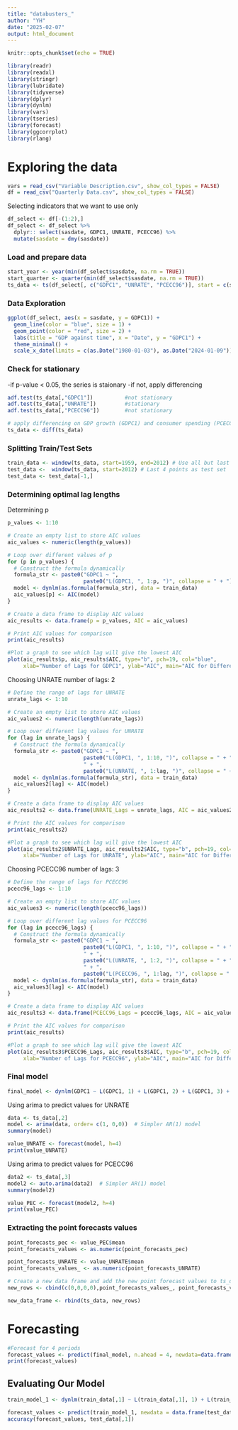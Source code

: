 ```yaml
---
title: "databusters_"
author: "YH"
date: "2025-02-07"
output: html_document
---
```


```r
knitr::opts_chunk$set(echo = TRUE)
```

```r
library(readr)
library(readxl)
library(stringr)
library(lubridate)
library(tidyverse)
library(dplyr)
library(dynlm)
library(vars)
library(tseries)
library(forecast)
library(ggcorrplot)
library(rlang)
```


# Exploring the data

```r
vars = read_csv("Variable Description.csv", show_col_types = FALSE)
df = read_csv("Quarterly Data.csv", show_col_types = FALSE)
```


Selecting indicators that we want to use only
```r
df_select <- df[-(1:2),] 
df_select <- df_select %>% 
  dplyr:: select(sasdate, GDPC1, UNRATE, PCECC96) %>%
  mutate(sasdate = dmy(sasdate))

```


### Load and prepare data
```r
start_year <- year(min(df_select$sasdate, na.rm = TRUE)) 
start_quarter <- quarter(min(df_select$sasdate, na.rm = TRUE))
ts_data <- ts(df_select[, c("GDPC1", "UNRATE", "PCECC96")], start = c(start_year,start_quarter), frequency = 4)
```


### Data Exploration 
```r
ggplot(df_select, aes(x = sasdate, y = GDPC1)) +
  geom_line(color = "blue", size = 1) +
  geom_point(color = "red", size = 2) + 
  labs(title = "GDP against time", x = "Date", y = "GDPC1") +
  theme_minimal() + 
  scale_x_date(limits = c(as.Date("1980-01-03"), as.Date("2024-01-09"))) 

```




### Check for stationary 
-if p-value < 0.05, the series is staionary
-if not, apply differencing
```r
adf.test(ts_data[,"GDPC1"])          #not stationary
adf.test(ts_data[,"UNRATE"])         #stationary
adf.test(ts_data[,"PCECC96"])        #not stationary

# apply differencing on GDP growth (GDPC1) and consumer spending (PCECC96)
ts_data <- diff(ts_data)

```
### Splitting Train/Test Sets 
```r
train_data <- window(ts_data, start=1959, end=2012) # Use all but last 4 points for training
test_data <-  window(ts_data, start=2012) # Last 4 points as test set
test_data <- test_data[-1,]
```


### Determining optimal lag lengths
Determining p
```r
p_values <- 1:10

# Create an empty list to store AIC values
aic_values <- numeric(length(p_values))

# Loop over different values of p
for (p in p_values) {
  # Construct the formula dynamically
  formula_str <- paste0("GDPC1 ~ ", 
                        paste0("L(GDPC1, ", 1:p, ")", collapse = " + "))  
  model <- dynlm(as.formula(formula_str), data = train_data)
  aic_values[p] <- AIC(model)
}

# Create a data frame to display AIC values
aic_results <- data.frame(p = p_values, AIC = aic_values)

# Print AIC values for comparison
print(aic_results)

#Plot a graph to see which lag will give the lowest AIC
plot(aic_results$p, aic_results$AIC, type="b", pch=19, col="blue",
     xlab="Number of Lags for GDPC1", ylab="AIC", main="AIC for Different GDPC1 Lags")

```


Choosing UNRATE
number of lags: 2
```r
# Define the range of lags for UNRATE
unrate_lags <- 1:10  

# Create an empty list to store AIC values
aic_values2 <- numeric(length(unrate_lags))

# Loop over different lag values for UNRATE
for (lag in unrate_lags) {
  # Construct the formula dynamically
  formula_str <- paste0("GDPC1 ~ ", 
                        paste0("L(GDPC1, ", 1:10, ")", collapse = " + "),  # Fixed lags for GDPC1
                        " + ", 
                        paste0("L(UNRATE, ", 1:lag, ")", collapse = " + "))  # Varying lags for UNRATE
  model <- dynlm(as.formula(formula_str), data = train_data)
  aic_values2[lag] <- AIC(model)
}

# Create a data frame to display AIC values
aic_results2 <- data.frame(UNRATE_Lags = unrate_lags, AIC = aic_values2)

# Print the AIC values for comparison
print(aic_results2) 

#Plot a graph to see which lag will give the lowest AIC
plot(aic_results2$UNRATE_Lags, aic_results2$AIC, type="b", pch=19, col="blue",
     xlab="Number of Lags for UNRATE", ylab="AIC", main="AIC for Different UNRATE Lags")

```

Choosing PCECC96
number of lags: 3
```r
# Define the range of lags for PCECC96
pcecc96_lags <- 1:10  

# Create an empty list to store AIC values
aic_values3 <- numeric(length(pcecc96_lags))

# Loop over different lag values for PCECC96
for (lag in pcecc96_lags) {
  # Construct the formula dynamically
  formula_str <- paste0("GDPC1 ~ ", 
                        paste0("L(GDPC1, ", 1:10, ")", collapse = " + "),  # Fixed lags for GDPC1
                        " + ", 
                        paste0("L(UNRATE, ", 1:2, ")", collapse = " + "),  # Fixed lags for UNRATE
                        " + ", 
                        paste0("L(PCECC96, ", 1:lag, ")", collapse = " + "))  # Varying lags for PCECC96
  model <- dynlm(as.formula(formula_str), data = train_data)
  aic_values3[lag] <- AIC(model)
}

# Create a data frame to display AIC values
aic_results3 <- data.frame(PCECC96_Lags = pcecc96_lags, AIC = aic_values3)

# Print the AIC values for comparison
print(aic_results)

#Plot a graph to see which lag will give the lowest AIC
plot(aic_results3$PCECC96_Lags, aic_results3$AIC, type="b", pch=19, col="blue",
     xlab="Number of Lags for PCECC96", ylab="AIC", main="AIC for Different PCECC96 Lags")

```


### Final model
```r
final_model <- dynlm(GDPC1 ~ L(GDPC1, 1) + L(GDPC1, 2) + L(GDPC1, 3) + L(GDPC1, 4) + L(GDPC1, 5) + L(GDPC1, 6) + L(GDPC1, 7) + L(GDPC1, 8) +L(GDPC1, 9) +L(GDPC1, 10) + L(UNRATE, 1) + L(UNRATE, 2) + L(PCECC96, 1)+ L(PCECC96, 2)+ L(PCECC96, 3), data = train_data)
```


Using arima to predict values for UNRATE
```r
data <- ts_data[,2]
model <- arima(data, order= c(1, 0,0))  # Simpler AR(1) model
summary(model)

value_UNRATE <- forecast(model, h=4)
print(value_UNRATE)
```


Using arima to predict values for PCECC96
```r
data2 <- ts_data[,3]
model2 <- auto.arima(data2)  # Simpler AR(1) model
summary(model2)

value_PEC <- forecast(model2, h=4)
print(value_PEC)

```


### Extracting the point forecasts values
```r
point_forecasts_pec <- value_PEC$mean
point_forecasts_values <- as.numeric(point_forecasts_pec)

point_forecasts_UNRATE <- value_UNRATE$mean
point_forecasts_values_ <- as.numeric(point_forecasts_UNRATE) 

# Create a new data frame and add the new point forecast values to ts_data
new_rows <- cbind(c(0,0,0,0),point_forecasts_values_, point_forecasts_values)

new_data_frame <- rbind(ts_data, new_rows)
```


# Forecasting
```r
#Forecast for 4 periods
forecast_values <- predict(final_model, n.ahead = 4, newdata=data.frame(new_data_frame))
print(forecast_values)

```


## Evaluating Our Model 
```r
train_model_1 <- dynlm(train_data[,1] ~ L(train_data[,1], 1) + L(train_data[,1], 2) + L(train_data[,1], 3) + L(train_data[,1], 4) + L(train_data[,1], 5) + L(train_data[,1], 6) + L(train_data[,1], 7) + L(train_data[,1], 8) +L(train_data[,1], 9) +L(train_data[,1], 10) + L(train_data[,2], 1) + L(train_data[,2], 2) + L(train_data[,3], 1)+ L(train_data[,3], 2)+ L(train_data[,3], 3)+ L(train_data[,3], 4)+ L(train_data[,3], 5), data = train_data)
```

```r
forecast_values <- predict(train_model_1, newdata = data.frame(test_data))
accuracy(forecast_values, test_data[,1])
```
```r

```


